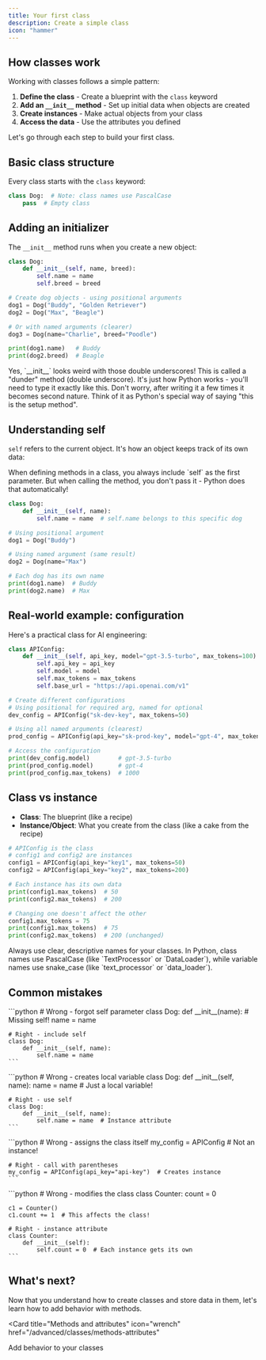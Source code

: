 ```yaml
---
title: Your first class
description: Create a simple class
icon: "hammer"
---
```


## How classes work

Working with classes follows a simple pattern:

1. **Define the class** - Create a blueprint with the `class` keyword
2. **Add an `__init__` method** - Set up initial data when objects are created
3. **Create instances** - Make actual objects from your class
4. **Access the data** - Use the attributes you defined

Let's go through each step to build your first class.

## Basic class structure

Every class starts with the `class` keyword:

```python
class Dog:  # Note: class names use PascalCase
    pass  # Empty class
```

## Adding an initializer

The `__init__` method runs when you create a new object:

```python
class Dog:
    def __init__(self, name, breed):
        self.name = name
        self.breed = breed

# Create dog objects - using positional arguments
dog1 = Dog("Buddy", "Golden Retriever")
dog2 = Dog("Max", "Beagle")

# Or with named arguments (clearer)
dog3 = Dog(name="Charlie", breed="Poodle")

print(dog1.name)   # Buddy
print(dog2.breed)  # Beagle
```

<Note>
  Yes, `__init__` looks weird with those double underscores! This is called a "dunder" method (double underscore). It's just how Python works - you'll need to type it exactly like this. Don't worry, after writing it a few times it becomes second nature. Think of it as Python's special way of saying "this is the setup method".
</Note>

## Understanding self

`self` refers to the current object. It's how an object keeps track of its own data:

<Note>
  When defining methods in a class, you always include `self` as the first parameter. But when calling the method, you don't pass it - Python does that automatically!
</Note>

```python
class Dog:
    def __init__(self, name):
        self.name = name  # self.name belongs to this specific dog

# Using positional argument
dog1 = Dog("Buddy")

# Using named argument (same result)
dog2 = Dog(name="Max")

# Each dog has its own name
print(dog1.name)  # Buddy
print(dog2.name)  # Max
```

## Real-world example: configuration

Here's a practical class for AI engineering:

```python
class APIConfig:
    def __init__(self, api_key, model="gpt-3.5-turbo", max_tokens=100):
        self.api_key = api_key
        self.model = model
        self.max_tokens = max_tokens
        self.base_url = "https://api.openai.com/v1"

# Create different configurations
# Using positional for required arg, named for optional
dev_config = APIConfig("sk-dev-key", max_tokens=50)

# Using all named arguments (clearest)
prod_config = APIConfig(api_key="sk-prod-key", model="gpt-4", max_tokens=1000)

# Access the configuration
print(dev_config.model)        # gpt-3.5-turbo
print(prod_config.model)       # gpt-4
print(prod_config.max_tokens)  # 1000
```

## Class vs instance

- **Class**: The blueprint (like a recipe)
- **Instance/Object**: What you create from the class (like a cake from the recipe)

```python
# APIConfig is the class
# config1 and config2 are instances
config1 = APIConfig(api_key="key1", max_tokens=50)
config2 = APIConfig(api_key="key2", max_tokens=200)

# Each instance has its own data
print(config1.max_tokens)  # 50
print(config2.max_tokens)  # 200

# Changing one doesn't affect the other
config1.max_tokens = 75
print(config1.max_tokens)  # 75
print(config2.max_tokens)  # 200 (unchanged)
```

<Tip>
  Always use clear, descriptive names for your classes. In Python, class names use PascalCase (like `TextProcessor` or `DataLoader`), while variable names use snake_case (like `text_processor` or `data_loader`).
</Tip>

## Common mistakes

<AccordionGroup>
  <Accordion title="Forgetting self in __init__">
    ```python
    # Wrong - forgot self parameter
    class Dog:
        def __init__(name):  # Missing self!
            name = name
    
    # Right - include self
    class Dog:
        def __init__(self, name):
            self.name = name
    ```
  </Accordion>

  <Accordion title="Not using self for attributes">
    ```python
    # Wrong - creates local variable
    class Dog:
        def __init__(self, name):
            name = name  # Just a local variable!
    
    # Right - use self
    class Dog:
        def __init__(self, name):
            self.name = name  # Instance attribute
    ```
  </Accordion>

  <Accordion title="Forgetting parentheses when creating instance">
    ```python
    # Wrong - assigns the class itself
    my_config = APIConfig  # Not an instance!
    
    # Right - call with parentheses
    my_config = APIConfig(api_key="api-key")  # Creates instance
    ```
  </Accordion>

  <Accordion title="Modifying class instead of instance">
    ```python
    # Wrong - modifies the class
    class Counter:
        count = 0
    
    c1 = Counter()
    c1.count += 1  # This affects the class!
    
    # Right - instance attribute
    class Counter:
        def __init__(self):
            self.count = 0  # Each instance gets its own
    ```
  </Accordion>
</AccordionGroup>

## What's next?

Now that you understand how to create classes and store data in them, let's learn how to add behavior with methods.

<Card
  title="Methods and attributes"
  icon="wrench"
  href="/advanced/classes/methods-attributes"
>
  Add behavior to your classes
</Card>